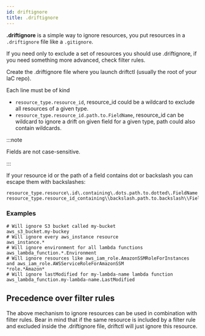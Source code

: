 ```yaml
---
id: driftignore
title: .driftignore
---
```


**.driftignore** is a simple way to ignore resources, you put resources in a `.driftignore` file like a `.gitignore`.

If you need only to exclude a set of resources you should use .driftignore, if you need something more advanced, check filter rules.

Create the .driftignore file where you launch driftctl (usually the root of your IaC repo).

Each line must be of kind

- `resource_type.resource_id`, resource_id could be a wildcard to exclude all resources of a given type.
- `resource_type.resource_id.path.to.FieldName`, resource_id can be wildcard to ignore a drift on given field for a given type, path could also contain wildcards.

:::note

Fields are not case-sensitive.

:::

If your resource id or the path of a field contains dot or backslash you can escape them with backslashes:

```ignore
resource_type.resource\.id\.containing\.dots.path.to.dotted\.FieldName
resource_type.resource_id_containing\\backslash.path.to.backslash\\FieldName
```

### Examples

```ignore
# Will ignore S3 bucket called my-bucket
aws_s3_bucket.my-buckey
# Will ignore every aws_instance resource
aws_instance.*
# Will ignore environment for all lambda functions
aws_lambda_function.*.Environment
# Will ignore resources like aws_iam_role.AmazonSSMRoleForInstances and aws_iam_role.AWSServiceRoleForAmazonSSM
*role.*Amazon*
# Will ignore lastModified for my-lambda-name lambda function
aws_lambda_function.my-lambda-name.LastModified
```

## Precedence over filter rules

The above mechanism to ignore resources can be used in combination with filter rules. Bear in mind that if the same resource is included by a filter rule and excluded inside the .driftignore file, driftctl will just ignore this resource.

